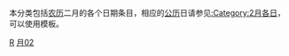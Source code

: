 本分类包括[[农历|农历]]二月的各个日期条目，相应的[[公历|公历]]日请参见[[:Category:2月各日|:Category:2月各日]]，可以使用{{tl|Lunar02Calendar}}模板。

{{农历各月各日导航}}

[[Category:二月|R]]
[[Category:农历日|月02]]